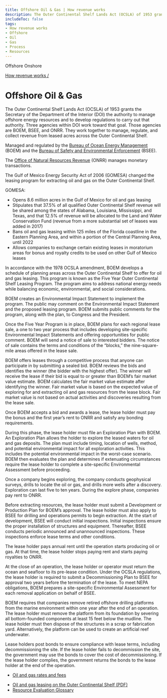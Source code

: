```yaml
---
title: Offshore Oil & Gas | How revenue works
description: The Outer Continental Shelf Lands Act (OCSLA) of 1953 grants the Secretary of the Department of the Interior (DOI) the authority to manage offshore energy resources and to develop regulations to carry out that authority. Three agencies within DOI — BOEM, BSEE, and ONRR — work together to manage, regulate, and collect revenue from leased acres across the Outer Continental Shelf.
includeToc: false
tags:
- How revenue works
- Offshore
- Oil
- Gas
- Process
- Resources
---
```


<PageTabs>
  <PageTab>
    Offshore
  </PageTab>
  <PageTab alt={'Navigate to Onshore Oil and Gas'} to={'/how-revenue-works/onshore-oil-gas/'}>
    Onshore
  </PageTab>
</PageTabs>
<Box bgcolor='primary.main'>
<Container maxWidth="lg">
<Grid container alignItems='center'>
<Grid item xs={12} sm={8}>
<Box p={3} pl={0}>

[How revenue works /](/how-revenue-works/)

# Offshore Oil & Gas

The Outer Continental Shelf Lands Act (OCSLA) of 1953 grants the Secretary of the Department of the Interior (DOI) the authority to manage offshore
energy resources and to develop regulations to carry out that authority. Three agencies within DOI work toward that goal.  Those agencies are BOEM, BSEE, and ONRR. They work together to manage,
regulate, and collect revenue from leased acres across the <GlossaryTerm>Outer Continental Shelf</GlossaryTerm>.

</Box>
</Grid>
<Grid container xs={12} sm={4} >
<Box p={3} border={4} borderTop={0} borderBottom={0} borderColor='white'>
<Grid container xs={12}>
<Grid item xs={8}>

Managed and regulated by the [Bureau of Ocean Energy Management](http://www.boem.gov/) (BOEM) and the [Bureau of Safety and Environmental Enforcement](http://www.bsee.gov/) (BSEE).

</Grid>
<Grid item xs={4}>
<Box p={4}><BoemLogoImg></BoemLogoImg></Box>
<Box p={4} pt={0}><BseeLogoImg></BseeLogoImg></Box>
</Grid>
<Grid item xs={8}>

The [Office of Natural Resources Revenue](http://www.onrr.gov/) (ONRR) manages monetary transactions.

</Grid>
<Grid item xs={4}>
<Box p={4}><OnrrLogoImg></OnrrLogoImg></Box>
</Grid>
</Grid>
</Box>
</Grid>
</Grid>

</Container>
</Box>
<OffshoreOilGasBackground>
<Grid container spacing={2} alignItems='flex-start'>
<Grid item xs={12} sm={4}>
<Box p={9} m={9}  display={{ xs: 'none', sm: 'block' }}/>
<Box p={8} display={{ xs: 'block', sm: 'none' }}/>
<DidYouKnowCard>

The Gulf of Mexico Energy Security Act of 2006 (GOMESA) changed the leasing program for extracting oil and gas on the Outer Continental Shelf.

<CollapsibleContent>

GOMESA:
* Opens 8.6 million acres in the Gulf of Mexico for oil and gas leasing
* Stipulates that 37.5% of all qualified Outer Continental Shelf revenue will be shared among the states of Alabama, Louisiana, Mississippi, and Texas, and that 12.5% of revenue will be allocated to the Land and Water Conservation Fund (revenue from a more substantial set of leases was added in 2017)
* Bans oil and gas leasing within 125 miles of the Florida coastline in the Eastern Planning Area, and within a portion of the Central Planning Area, until 2022
* Allows companies to exchange certain existing leases in moratorium areas for bonus and royalty credits to be used on other Gulf of Mexico leases

</CollapsibleContent>
</DidYouKnowCard>
</Grid>
<Grid item xs={12} sm={1}>
</Grid>
<Grid item xs={12} sm={7}>
<Box mt={5}>
<ProcessCard step={1} name={'Plan'}>

In accordance with the 1978 OCSLA amendment, BOEM develops a schedule of planning areas across the Outer Continental Shelf to offer for oil and gas leasing. This program is known as the Five Year Outer Continental Shelf Leasing Program. The program aims to address national energy needs while balancing economic, environmental, and social considerations.

BOEM creates an <GlossaryTerm>Environmental Impact Statement</GlossaryTerm> to implement the program. The public may comment on the Environmental Impact Statement and the proposed leasing program. BOEM submits public comments for the program, along with the plan, to Congress and the President.

</ProcessCard>
<ProcessCard step={2} name={'Lease'}>

Once the Five Year Program is in place, BOEM plans for each regional lease sale, a one to two year process that includes developing site-specific Environmental Impact Statements and offering opportunities for public comment. BOEM will send a notice of sale to interested bidders. The notice of sale contains the terms and conditions of the “blocks,” the nine-square-mile areas offered in the lease sale.

BOEM offers leases through a competitive process that anyone can participate in by submitting a sealed bid. BOEM reviews the bids and identifies the winner (the bidder with the highest offer). The winner will receive the lease if their bid is equal to or greater than BOEM’s <GlossaryTerm>fair market value</GlossaryTerm> estimate. BOEM calculates the fair market value estimate after identifying the winner.  Fair market value is based on the expected value of exploring for and extracting oil and gas resources from the lease block.  Fair market value is not based on actual activities and discoveries resulting from the lease sale.

Once BOEM accepts a bid and awards a lease, the lease holder must pay the <GlossaryTerm>bonus</GlossaryTerm> and the first year’s rent to ONRR and satisfy any bonding requirements.

</ProcessCard>
<ProcessCard step={3} name={'Explore'}>

During this phase, the lease holder must file an Exploration Plan with BOEM. An Exploration Plan allows the holder to explore the leased waters for oil and gas deposits. The plan must include timing, location of wells, method, and potential environmental impact for all exploration activities. This includes the potential environmental impact in the worst-case scenario. BOEM then evaluates the plan and determines if extenuating circumstances require the lease holder to complete a site-specific Environmental Assessment before proceeding.

Once a company begins exploring, the company conducts geophysical surveys, drills to locate the oil or gas, and drills more wells after a discovery. Exploration can last five to ten years. During the explore phase, companies pay <GlossaryTerm>rent</GlossaryTerm> to ONRR.

</ProcessCard>
<ProcessCard step={4} name={'Develop'}>

Before extracting resources, the lease holder must submit a Development or Production Plan for BOEM’s approval. The lease holder must also apply to BSEE for drilling and operations permits to begin extraction. At the start of development, BSEE will conduct initial inspections. Initial inspections ensure the proper installation of structures and equipment. Thereafter, BSEE conducts periodic announced and unannounced inspections.  These inspections enforce lease terms and other conditions.

The lease holder pays annual rent until the operation starts producing oil or gas. At that time, the lease holder stops paying rent and starts paying <GlossaryTerm>royalties</GlossaryTerm> to ONRR.

</ProcessCard>
<ProcessCard step={5} name={'Decommission and reclaim'}>

At the close of an operation, the lease holder or operator must return the ocean and seafloor to its pre-lease condition. Under the OCSLA regulations, the lease holder is required to submit a Decommissioning Plan to BSEE for approval two years before the termination of the lease. To meet NEPA obligations, BOEM prepares a site-specific Environmental Assessment for each removal application on behalf of BSEE.

BOEM requires that companies remove retired offshore drilling platforms from the marine environment within one year after the end of an operation. The lease holder must remove the platform from its foundation by severing all bottom-founded components at least 15 feet below the mudline. The lease holder must then dispose of the structures in a scrap or fabrication yard. Alternatively, the platform can be used to create an artificial reef underwater.

Lease holders post bonds to ensure compliance with lease terms, including decommissioning the site. If the lease holder fails to decommission the site, the government may use the bonds to cover the cost of decommissioning. If the lease holder complies, the government returns the bonds to the lease holder at the end of the operation.

</ProcessCard>
<ProcessCard name={'Rates and fees'} defaultExpanded={true}>

- [Oil and gas rates and fees](/how-revenue-works/revenues/#Oil-and-gas)

</ProcessCard>
<ProcessCard name={'Learn more'} defaultExpanded={true}>

- [Oil and gas leasing on the Outer Continental Shelf (PDF)](https://www.boem.gov/sites/default/files/uploadedFiles/BOEM/Oil_and_Gas_Energy_Program/Leasing/5BOEMRE_Leasing101.pdf)
- [Resource Evaluation Glossary](http://www.boem.gov/Resource-Evaluation-Glossary/)

</ProcessCard>
</Box>
</Grid>
</Grid>
</OffshoreOilGasBackground>
